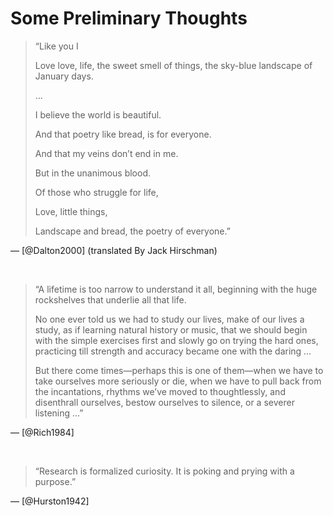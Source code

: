# Some Preliminary Thoughts {.unnumbered}

> "Like you I 
> 
> Love love, life, the sweet smell of things, the sky-blue landscape of January days.
> 
> ...
> 	
> I believe the world is beautiful.
> 
> And that poetry like bread, is for everyone.
> 	
> And that my veins don’t end in me.
> 
> But in the unanimous blood.
> 
> Of those who struggle for life, 
> 
> Love, little things,
> 
> Landscape and bread, the poetry of everyone." \index{universalism} \index{variation and diversity}

— [@Dalton2000] (translated By Jack Hirschman) 

$~$

> "A lifetime is too narrow to understand it all, beginning with the huge rockshelves that underlie all that life.
> 
> No one ever told us we had to study our lives, make of our lives a study, as if learning natural history or music, that we should begin with the simple exercises first and slowly go on trying  the hard ones, practicing till strength and accuracy became one with the daring ...
> 
> But there come times—perhaps this is one of them—when we have to take ourselves more seriously or die, when we have to pull back from the incantations, rhythms we've moved to thoughtlessly, and disenthrall ourselves, bestow ourselves to silence, or a severer listening ..." \index{listening}

— [@Rich1984]

$~$

> "Research is formalized curiosity. It is poking and prying with a purpose."

— [@Hurston1942]


